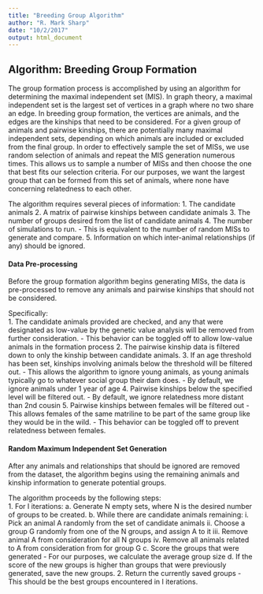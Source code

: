 ```yaml
---
title: "Breeding Group Algorithm"
author: "R. Mark Sharp"
date: "10/2/2017"
output: html_document
---
```

## Algorithm: Breeding Group Formation
The group formation process is accomplished by using an algorithm for determining
the maximal independent set (MIS). In graph theory, a maximal independent set is the
largest set of vertices in a graph where no two share an edge. In breeding group
formation, the vertices are animals, and the edges are the kinships that need to
be considered. For a given group of animals and pairwise kinships, there are
potentially many maximal independent sets, depending on which animals are included
or excluded from the final group. In order to effectively sample the set of MISs,
we use random selection of animals and repeat the MIS generation numerous times.
This allows us to sample a number of MISs and then choose the one that best fits
our selection criteria. For our purposes, we want the largest group that can be
formed from this set of animals, where none have concerning relatedness to each
other.

The algorithm requires several pieces of information:
1.	The candidate animals
2.	A matrix of pairwise kinships between candidate animals
3.	The number of groups desired from the list of candidate animals
4.	The number of simulations to run.
  - This is equivalent to the number of random MISs to generate and compare.
5.	Information on which inter-animal relationships (if any) should be ignored.

#### Data Pre-processing
Before the group formation algorithm begins generating MISs, the data is pre-processed
to remove any animals and pairwise kinships that should not be considered.

Specifically:  
1. The candidate animals provided are checked, and any that were designated
as low-value by the genetic value analysis will be removed from further consideration.
  -	This behavior can be toggled off to allow low-value animals in the formation process
2. The pairwise kinship data is filtered down to only the kinship between candidate animals.
3. If an age threshold has been set, kinships involving animals below the threshold
will be filtered out.
  -	This allows the algorithm to ignore young animals, as young animals typically go to
  whatever social group their dam does.
  -	By default, we ignore animals under 1 year of age
4. Pairwise kinships below the specified level will be filtered out.
  -	By default, we ignore relatedness more distant than 2nd cousin
5. Pairwise kinships between females will be filtered out
  -	This allows females of the same matriline to be part of the same group like they
  would be in the wild.
  -	This behavior can be toggled off to prevent relatedness between females.

#### Random Maximum Independent Set Generation
After any animals and relationships that should be ignored are removed from
the dataset, the algorithm begins using the remaining animals and kinship
information to generate potential groups.

The algorithm proceeds by the following steps:  
1. For I iterations:
  a. Generate N empty sets, where N is the desired number of groups to be created.
  b. While there are candidate animals remaining:
    i. Pick an animal A randomly from the set of candidate animals
    ii. Choose a group G randomly from one of the N groups, and assign A to it
    iii. Remove animal A from consideration for all N groups
    iv. Remove all animals related to A from consideration from for group G
  c. Score the groups that were generated
    - For our purposes, we calculate the average group size
  d. If the score of the new groups is higher than groups that were previously
  generated, save the new groups.
2. Return the currently saved groups
  - This should be the best groups encountered in I iterations.
